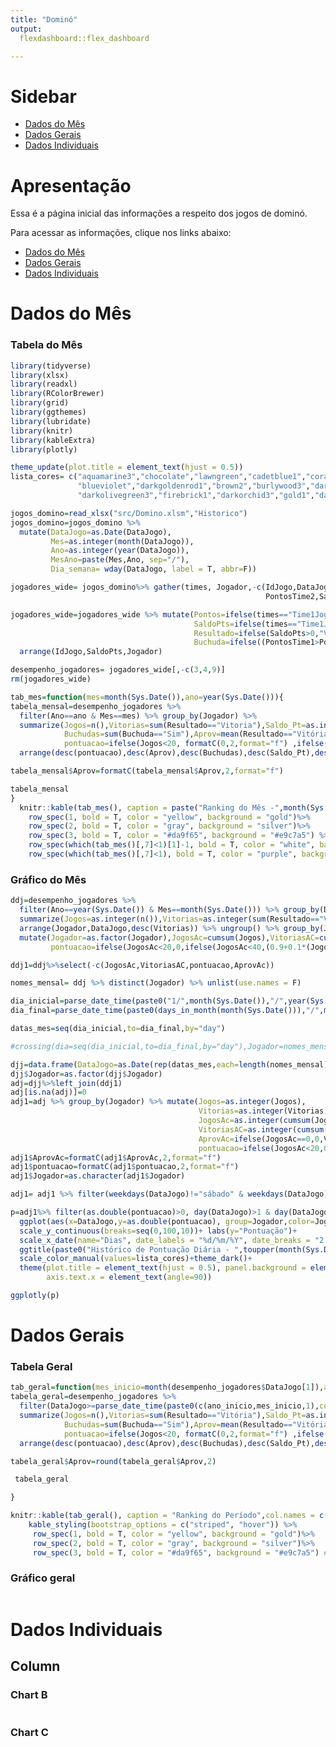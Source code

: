 ```yaml
---
title: "Dominó"
output: 
  flexdashboard::flex_dashboard

---
```

Sidebar {.sidebar}
=====================================
- [Dados do Mês](#dados-do-mes)
- [Dados Gerais](#dados-gerais)
- [Dados Individuais](#dados-individuais)

Apresentação
===================================== 
Essa é a página inicial das informações a respeito dos jogos de dominó.

Para acessar as informações, clique nos links abaixo:

- [Dados do Mês](#dados-do-mes)
- [Dados Gerais](#dados-gerais)
- [Dados Individuais](#dados-individuais)

Dados do Mês
===================================== 

### Tabela do Mês
```r
library(tidyverse)
library(xlsx)
library(readxl)
library(RColorBrewer)
library(grid)
library(ggthemes)
library(lubridate)
library(knitr)
library(kableExtra)
library(plotly)

theme_update(plot.title = element_text(hjust = 0.5))
lista_cores= c("aquamarine3","chocolate","lawngreen","cadetblue1","coral1","cornflowerblue",
               "blueviolet","darkgoldenrod1","brown2","burlywood3","darkmagenta",
               "darkolivegreen3","firebrick1","darkorchid3","gold1","darkslategray2","indianred","chartreuse1")
```

```r
jogos_domino=read_xlsx("src/Domino.xlsm","Historico")
jogos_domino=jogos_domino %>% 
  mutate(DataJogo=as.Date(DataJogo),
         Mes=as.integer(month(DataJogo)),
         Ano=as.integer(year(DataJogo)),
         MesAno=paste(Mes,Ano, sep="/"),
         Dia_semana= wday(DataJogo, label = T, abbr=F))

jogadores_wide= jogos_domino%>% gather(times, Jogador,-c(IdJogo,DataJogo,Mes,Ano,MesAno,PontosTime1,
                                                         PontosTime2,SaldoPts,Dia_semana)) %>% arrange(IdJogo,SaldoPts,Jogador)

jogadores_wide=jogadores_wide %>% mutate(Pontos=ifelse(times=="Time1Jogador1"|times=="Time1Jogador2",PontosTime1,PontosTime2),
                                         SaldoPts=ifelse(times=="Time1Jogador1"|times=="Time1Jogador2",SaldoPts,-(SaldoPts)),
                                         Resultado=ifelse(SaldoPts>0,"Vitória","Derrota"),
                                         Buchuda=ifelse((PontosTime1>PontosTime2&PontosTime2==0)&SaldoPts>0,"Sim",ifelse((PontosTime1<PontosTime2&PontosTime1==0)&SaldoPts>0,"Sim","Não")))%>% 
  arrange(IdJogo,SaldoPts,Jogador)

desempenho_jogadores= jogadores_wide[,-c(3,4,9)]
rm(jogadores_wide)

tab_mes=function(mes=month(Sys.Date()),ano=year(Sys.Date())){
tabela_mensal=desempenho_jogadores %>% 
  filter(Ano==ano & Mes==mes) %>% group_by(Jogador) %>% 
  summarize(Jogos=n(),Vitorias=sum(Resultado=="Vitoria"),Saldo_Pt=as.integer(sum(SaldoPts)),
            Buchudas=sum(Buchuda=="Sim"),Aprov=mean(Resultado=="Vitória")*100,
            pontuacao=ifelse(Jogos<20, formatC(0,2,format="f") ,ifelse(Jogos<40,formatC((0.9+0.1*(Jogos-20)/20)*Aprov,2,format="f"),formatC(Aprov,2,format="f")))) %>%
  arrange(desc(pontuacao),desc(Aprov),desc(Buchudas),desc(Saldo_Pt),desc(Vitorias))

tabela_mensal$Aprov=formatC(tabela_mensal$Aprov,2,format="f")

tabela_mensal
}
  knitr::kable(tab_mes(), caption = paste("Ranking do Mês -",month(Sys.Date(), label=T, abbr=F),"/",year(Sys.Date())),         col.names = c("Jogador","Nº de Jogos","Vitórias","Saldo de Pontos","Buchudas","Aproveitamento","Pontuação"),align=c("l",rep("c",6))) %>% kable_styling(bootstrap_options = c("striped", "hover")) %>%
    row_spec(1, bold = T, color = "yellow", background = "gold")%>%
    row_spec(2, bold = T, color = "gray", background = "silver")%>%
    row_spec(3, bold = T, color = "#da9f65", background = "#e9c7a5") %>%
    row_spec(which(tab_mes()[,7]<1)[1]-1, bold = T, color = "white", background = "red") %>%
    row_spec(which(tab_mes()[,7]<1), bold = T, color = "purple", background = "green")

```

### Gráfico do Mês {data-height=600}
```r
ddj=desempenho_jogadores %>% 
  filter(Ano==year(Sys.Date()) & Mes==month(Sys.Date())) %>% group_by(DataJogo,Jogador) %>% 
  summarize(Jogos=as.integer(n()),Vitorias=as.integer(sum(Resultado=="Vitória"))) %>%
  arrange(Jogador,DataJogo,desc(Vitorias)) %>% ungroup() %>% group_by(Jogador) %>% ungroup()%>%
  mutate(Jogador=as.factor(Jogador),JogosAc=cumsum(Jogos),VitoriasAC=cumsum(Vitorias),AprovAc=VitoriasAC/JogosAc*100,
         pontuacao=ifelse(JogosAc<20,0,ifelse(JogosAc<40,(0.9+0.1*(JogosAc-20)/20)*AprovAc,AprovAc)))

ddj1=ddj%>%select(-c(JogosAc,VitoriasAC,pontuacao,AprovAc))

nomes_mensal= ddj %>% distinct(Jogador) %>% unlist(use.names = F)

dia_inicial=parse_date_time(paste0("1/",month(Sys.Date()),"/",year(Sys.Date())),order="dmy")
dia_final=parse_date_time(paste0(days_in_month(month(Sys.Date())),"/",month(Sys.Date()),"/",year(Sys.Date())),order="dmy")

datas_mes=seq(dia_inicial,to=dia_final,by="day")

#crossing(dia=seq(dia_inicial,to=dia_final,by="day"),Jogador=nomes_mensal)

djj=data.frame(DataJogo=as.Date(rep(datas_mes,each=length(nomes_mensal))),Jogador=rep(nomes_mensal,length(datas_mes)))
djj$Jogador=as.factor(djj$Jogador)
adj=djj%>%left_join(ddj1)
adj[is.na(adj)]=0
adj1=adj %>% group_by(Jogador) %>% mutate(Jogos=as.integer(Jogos),
                                          Vitorias=as.integer(Vitorias),
                                          JogosAc=as.integer(cumsum(Jogos)),
                                          VitoriasAC=as.integer(cumsum(Vitorias)),
                                          AprovAc=ifelse(JogosAc==0,0,VitoriasAC/JogosAc*100),
                                          pontuacao=ifelse(JogosAc<20,0,ifelse(JogosAc<40,(0.9+0.1*(JogosAc-20)/20)*AprovAc,AprovAc)))
adj1$AprovAc=formatC(adj1$AprovAc,2,format="f")
adj1$pontuacao=formatC(adj1$pontuacao,2,format="f")
adj1$Jogador=as.character(adj1$Jogador)

adj1= adj1 %>% filter(weekdays(DataJogo)!="sábado" & weekdays(DataJogo)!="domingo")

p=adj1%>% filter(as.double(pontuacao)>0, day(DataJogo)>1 & day(DataJogo)<=day(Sys.Date()) )%>% ungroup()%>%
  ggplot(aes(x=DataJogo,y=as.double(pontuacao), group=Jogador,color=Jogador))+geom_line(aes(linetype=Jogador), size=1.2)+
  scale_y_continuous(breaks=seq(0,100,10))+ labs(y="Pontuação")+
  scale_x_date(name="Dias", date_labels = "%d/%m/%Y", date_breaks = "2 day")+
  ggtitle(paste0("Histórico de Pontuação Diária - ",toupper(month(Sys.Date(), label=T, abbr=F)),"/",year(Sys.Date())))+ 
  scale_color_manual(values=lista_cores)+theme_dark()+
  theme(plot.title = element_text(hjust = 0.5), panel.background = element_rect(fill = "gray46") , 
        axis.text.x = element_text(angle=90))

ggplotly(p)
```


Dados Gerais
===================================== 

### Tabela Geral

```r
tab_geral=function(mes_inicio=month(desempenho_jogadores$DataJogo[1]),ano_inicio=year(desempenho_jogadores$DataJogo[1]),mes_final=month(Sys.Date()),ano_final=year(Sys.Date())){
tabela_geral=desempenho_jogadores %>% 
  filter(DataJogo>=parse_date_time(paste0(c(ano_inicio,mes_inicio,1),collapse = "/"),order="ymd"),DataJogo<=parse_date_time(paste0(c(ano_final,mes_final,days_in_month(mes_final)),collapse = "/"),order="ymd")) %>% group_by(Jogador) %>% 
  summarize(Jogos=n(),Vitorias=sum(Resultado=="Vitória"),Saldo_Pt=as.integer(sum(SaldoPts)),
            Buchudas=sum(Buchuda=="Sim"),Aprov=mean(Resultado=="Vitória")*100,
            pontuacao=ifelse(Jogos<20, formatC(0,2,format="f") ,ifelse(Jogos<40,formatC((0.9+0.1*(Jogos-20)/20)*Aprov,2,format="f"),formatC(Aprov,2,format="f")))) %>%
  arrange(desc(pontuacao),desc(Aprov),desc(Buchudas),desc(Saldo_Pt),desc(Vitorias))

tabela_geral$Aprov=round(tabela_geral$Aprov,2)

 tabela_geral

}

knitr::kable(tab_geral(), caption = "Ranking do Período",col.names = c("Jogador","Nº de Jogos","Vitórias","Saldo de Pontos","Buchudas","Aproveitamento","Pontuação"),align=c("l",rep("c",6))) %>% 
    kable_styling(bootstrap_options = c("striped", "hover")) %>%
     row_spec(1, bold = T, color = "yellow", background = "gold")%>%
     row_spec(2, bold = T, color = "gray", background = "silver")%>%
     row_spec(3, bold = T, color = "#da9f65", background = "#e9c7a5") #%>%


```

### Gráfico geral {data-height=600}

```r

```
Dados Individuais
===================================== 
Column {data-width=350}
-----------------------------------------------------------------------

### Chart B

```r

```

### Chart C

```r

```

